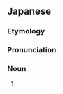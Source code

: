 ==Japanese==
{{DEFAULTSORT:えいようふりょう}}
{{ja-kanjitab|えい|よう|ふ|りょう|yomi=o}}

===Etymology===
{{com|ja|栄養|不良|tr1=eiyō|t1=[[nutrition]]|tr2=furyō|t2=[[defect]]}}

===Pronunciation===
{{ja-pron|えいよう ふりょう|y=o|acc=5}}

===Noun===
{{ja-noun|えいよう ふりょう}}

# {{synonym of|lang=ja|栄養失調}}

{{C|ja|Health}}